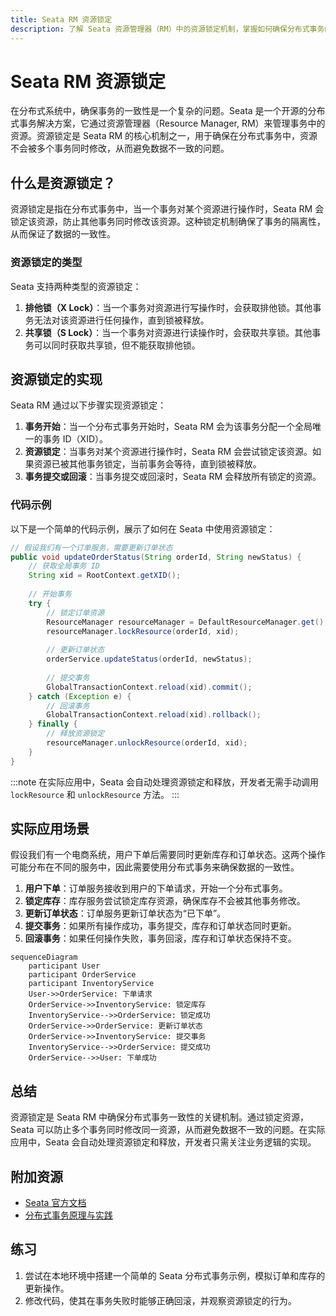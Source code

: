 ```yaml
---
title: Seata RM 资源锁定
description: 了解 Seata 资源管理器（RM）中的资源锁定机制，掌握如何确保分布式事务的一致性。
---
```


# Seata RM 资源锁定

在分布式系统中，确保事务的一致性是一个复杂的问题。Seata 是一个开源的分布式事务解决方案，它通过资源管理器（Resource Manager, RM）来管理事务中的资源。资源锁定是 Seata RM 的核心机制之一，用于确保在分布式事务中，资源不会被多个事务同时修改，从而避免数据不一致的问题。

## 什么是资源锁定？

资源锁定是指在分布式事务中，当一个事务对某个资源进行操作时，Seata RM 会锁定该资源，防止其他事务同时修改该资源。这种锁定机制确保了事务的隔离性，从而保证了数据的一致性。

### 资源锁定的类型

Seata 支持两种类型的资源锁定：

1. **排他锁（X Lock）**：当一个事务对资源进行写操作时，会获取排他锁。其他事务无法对该资源进行任何操作，直到锁被释放。
2. **共享锁（S Lock）**：当一个事务对资源进行读操作时，会获取共享锁。其他事务可以同时获取共享锁，但不能获取排他锁。

## 资源锁定的实现

Seata RM 通过以下步骤实现资源锁定：

1. **事务开始**：当一个分布式事务开始时，Seata RM 会为该事务分配一个全局唯一的事务 ID（XID）。
2. **资源锁定**：当事务对某个资源进行操作时，Seata RM 会尝试锁定该资源。如果资源已被其他事务锁定，当前事务会等待，直到锁被释放。
3. **事务提交或回滚**：当事务提交或回滚时，Seata RM 会释放所有锁定的资源。

### 代码示例

以下是一个简单的代码示例，展示了如何在 Seata 中使用资源锁定：

```java
// 假设我们有一个订单服务，需要更新订单状态
public void updateOrderStatus(String orderId, String newStatus) {
    // 获取全局事务 ID
    String xid = RootContext.getXID();
    
    // 开始事务
    try {
        // 锁定订单资源
        ResourceManager resourceManager = DefaultResourceManager.get();
        resourceManager.lockResource(orderId, xid);
        
        // 更新订单状态
        orderService.updateStatus(orderId, newStatus);
        
        // 提交事务
        GlobalTransactionContext.reload(xid).commit();
    } catch (Exception e) {
        // 回滚事务
        GlobalTransactionContext.reload(xid).rollback();
    } finally {
        // 释放资源锁定
        resourceManager.unlockResource(orderId, xid);
    }
}
```

:::note
在实际应用中，Seata 会自动处理资源锁定和释放，开发者无需手动调用 `lockResource` 和 `unlockResource` 方法。
:::

## 实际应用场景

假设我们有一个电商系统，用户下单后需要同时更新库存和订单状态。这两个操作可能分布在不同的服务中，因此需要使用分布式事务来确保数据的一致性。

1. **用户下单**：订单服务接收到用户的下单请求，开始一个分布式事务。
2. **锁定库存**：库存服务尝试锁定库存资源，确保库存不会被其他事务修改。
3. **更新订单状态**：订单服务更新订单状态为“已下单”。
4. **提交事务**：如果所有操作成功，事务提交，库存和订单状态同时更新。
5. **回滚事务**：如果任何操作失败，事务回滚，库存和订单状态保持不变。

```mermaid
sequenceDiagram
    participant User
    participant OrderService
    participant InventoryService
    User->>OrderService: 下单请求
    OrderService->>InventoryService: 锁定库存
    InventoryService-->>OrderService: 锁定成功
    OrderService->>OrderService: 更新订单状态
    OrderService->>InventoryService: 提交事务
    InventoryService-->>OrderService: 提交成功
    OrderService-->>User: 下单成功
```

## 总结

资源锁定是 Seata RM 中确保分布式事务一致性的关键机制。通过锁定资源，Seata 可以防止多个事务同时修改同一资源，从而避免数据不一致的问题。在实际应用中，Seata 会自动处理资源锁定和释放，开发者只需关注业务逻辑的实现。

## 附加资源

- [Seata 官方文档](https://seata.io/zh-cn/docs/overview/what-is-seata.html)
- [分布式事务原理与实践](https://book.douban.com/subject/27665177/)

## 练习

1. 尝试在本地环境中搭建一个简单的 Seata 分布式事务示例，模拟订单和库存的更新操作。
2. 修改代码，使其在事务失败时能够正确回滚，并观察资源锁定的行为。